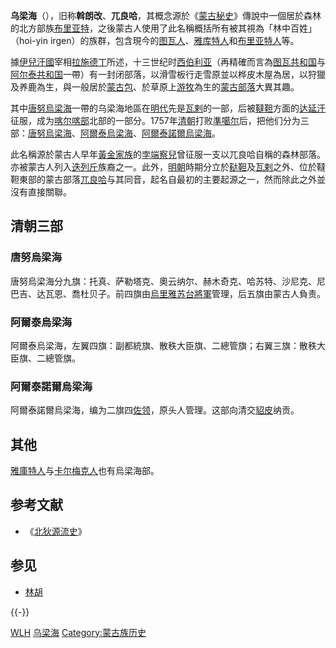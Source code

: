 '''乌梁海'''（{{mong|m='''ᠤᠷᠢᠶᠠᠩᠬᠠᠶ'''|k=Урианхай}}），旧称'''斡朗改'''、'''兀良哈'''，其概念源於《[[蒙古秘史|蒙古秘史]]》傳說中一個居於森林的北方部族[[布里亚特|布里亚特]]，之後蒙古人使用了此名稱概括所有被其視為「林中百姓」（hoi-yin irgen）的族群，包含現今的[[图瓦人|图瓦人]]、[[雅库特人|雅库特人]]和[[布里亚特人|布里亚特人]]等。

據[[伊兒汗國|伊兒汗國]]宰相[[拉施德丁|拉施德丁]]所述，十三世纪时[[西伯利亚|西伯利亚]]（再精確而言為[[图瓦共和国|图瓦共和国]]与[[阿尔泰共和国|阿尔泰共和国]]一帶）有一封闭部落，以滑雪板行走雪原並以桦皮木屋為居，以狩獵及养鹿為生，與一般居於[[蒙古包|蒙古包]]、於草原上[[游牧|游牧]]為生的[[蒙古族|蒙古部落]]大異其趣。

其中[[唐努烏梁海|唐努烏梁海]]一帶的乌梁海地區在[[明朝|明代]]先是[[瓦剌|瓦剌]]的一部，后被[[鞑靼_(蒙古)|韃靼]]方面的[[达延汗|达延汗]]征服，成为[[喀尔喀蒙古族|喀尔喀部]]北部的一部分。1757年[[清朝|清朝]]打败[[準噶尔|準噶尔]]后，把他们分为三部：[[唐努烏梁海|唐努烏梁海]]、[[阿爾泰烏梁海|阿爾泰烏梁海]]、[[阿爾泰諾爾烏梁海|阿爾泰諾爾烏梁海]]。

此名稱源於蒙古人早年[[黃金家族|黃金家族]]的[[孛端察兒|孛端察兒]]曾征服一支以兀良哈自稱的森林部落。亦被蒙古人列入[[迭列斤|迭列斤]]族裔之一。此外，[[明朝|明朝]]時期分立於[[鞑靼_(蒙古)|鞑靼]]及[[瓦剌|瓦剌]]之外、位於韃靼東部的蒙古部落[[兀良哈三衛|兀良哈]]与其同音，起名自最初的主要起源之一，然而除此之外並沒有直接關聯。

==清朝三部==
=== 唐努烏梁海 ===
{{Main|唐努乌梁海}}

唐努烏梁海分九旗：托真、萨勒塔克、奧云纳尔、赫木奇克、哈苏特、沙尼克、尼巴吉、达瓦恩、喬杜贝子。前四旗由[[烏里雅苏台將軍|烏里雅苏台將軍]]管理，后五旗由蒙古人負责。

===阿爾泰烏梁海===
{{Main|阿爾泰烏梁海}}

阿爾泰烏梁海，左翼四旗：副都統旗、散秩大臣旗、二總管旗；右翼三旗：散秩大臣旗、二總管旗。

===阿爾泰諾爾烏梁海===
{{Main|阿爾泰淖爾烏梁海}}

阿爾泰諾爾烏梁海，编为二旗四[[佐领|佐领]]，原头人管理。这部向清交[[貂皮|貂皮]]纳贡。

==其他==
[[雅庫特人|雅庫特人]]与[[卡尔梅克人|卡尔梅克人]]也有烏梁海部。

== 参考文献 ==
{{Reflist}}
{{ReflistH}}
* 《[[北狄源流史|北狄源流史]]》
{{ReflistF}}

== 参见 ==
* [[林胡|林胡]]

{{-}}
{{蒙古族|族}}

[[Category:合稱|WLH]]
[[Category:乌梁海|]]
[[Category:蒙古族历史|Category:蒙古族历史]]

{{亞洲地理小作品}}
